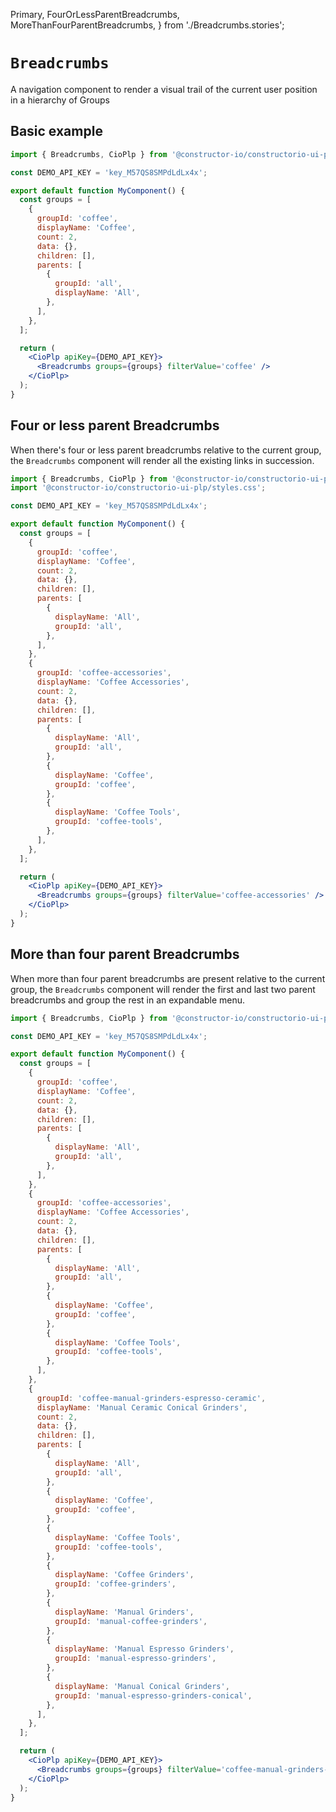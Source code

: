   Primary,
  FourOrLessParentBreadcrumbs,
  MoreThanFourParentBreadcrumbs,
} from './Breadcrumbs.stories';

<Meta of={meta} />

# `Breadcrumbs `

A navigation component to render a visual trail of the current user position in a hierarchy of Groups

<style>
  {`
  .docs-story div.innerZoomElementWrapper {
    max-height: 100vh;
  }
`}
</style>

<Canvas sourceState='none'>
  <Story of={Primary} />
</Canvas>

## Basic example

```jsx
import { Breadcrumbs, CioPlp } from '@constructor-io/constructorio-ui-plp';

const DEMO_API_KEY = 'key_M57QS8SMPdLdLx4x';

export default function MyComponent() {
  const groups = [
    {
      groupId: 'coffee',
      displayName: 'Coffee',
      count: 2,
      data: {},
      children: [],
      parents: [
        {
          groupId: 'all',
          displayName: 'All',
        },
      ],
    },
  ];

  return (
    <CioPlp apiKey={DEMO_API_KEY}>
      <Breadcrumbs groups={groups} filterValue='coffee' />
    </CioPlp>
  );
}
```

## Four or less parent Breadcrumbs

When there's four or less parent breadcrumbs relative to the current group, the `Breadcrumbs` component will render all the existing links in succession.

<Canvas sourceState='none'>
  <Story of={FourOrLessParentBreadcrumbs} />
</Canvas>

```jsx
import { Breadcrumbs, CioPlp } from '@constructor-io/constructorio-ui-plp';
import '@constructor-io/constructorio-ui-plp/styles.css';

const DEMO_API_KEY = 'key_M57QS8SMPdLdLx4x';

export default function MyComponent() {
  const groups = [
    {
      groupId: 'coffee',
      displayName: 'Coffee',
      count: 2,
      data: {},
      children: [],
      parents: [
        {
          displayName: 'All',
          groupId: 'all',
        },
      ],
    },
    {
      groupId: 'coffee-accessories',
      displayName: 'Coffee Accessories',
      count: 2,
      data: {},
      children: [],
      parents: [
        {
          displayName: 'All',
          groupId: 'all',
        },
        {
          displayName: 'Coffee',
          groupId: 'coffee',
        },
        {
          displayName: 'Coffee Tools',
          groupId: 'coffee-tools',
        },
      ],
    },
  ];

  return (
    <CioPlp apiKey={DEMO_API_KEY}>
      <Breadcrumbs groups={groups} filterValue='coffee-accessories' />
    </CioPlp>
  );
}
```

## More than four parent Breadcrumbs

When more than four parent breadcrumbs are present relative to the current group, the `Breadcrumbs` component will render the first and last two parent breadcrumbs and group the rest in an expandable menu.

<Canvas sourceState='none'>
  <div style={{ height: '200px' }}>
    <Story of={MoreThanFourParentBreadcrumbs} />
  </div>
</Canvas>

```jsx
import { Breadcrumbs, CioPlp } from '@constructor-io/constructorio-ui-plp';

const DEMO_API_KEY = 'key_M57QS8SMPdLdLx4x';

export default function MyComponent() {
  const groups = [
    {
      groupId: 'coffee',
      displayName: 'Coffee',
      count: 2,
      data: {},
      children: [],
      parents: [
        {
          displayName: 'All',
          groupId: 'all',
        },
      ],
    },
    {
      groupId: 'coffee-accessories',
      displayName: 'Coffee Accessories',
      count: 2,
      data: {},
      children: [],
      parents: [
        {
          displayName: 'All',
          groupId: 'all',
        },
        {
          displayName: 'Coffee',
          groupId: 'coffee',
        },
        {
          displayName: 'Coffee Tools',
          groupId: 'coffee-tools',
        },
      ],
    },
    {
      groupId: 'coffee-manual-grinders-espresso-ceramic',
      displayName: 'Manual Ceramic Conical Grinders',
      count: 2,
      data: {},
      children: [],
      parents: [
        {
          displayName: 'All',
          groupId: 'all',
        },
        {
          displayName: 'Coffee',
          groupId: 'coffee',
        },
        {
          displayName: 'Coffee Tools',
          groupId: 'coffee-tools',
        },
        {
          displayName: 'Coffee Grinders',
          groupId: 'coffee-grinders',
        },
        {
          displayName: 'Manual Grinders',
          groupId: 'manual-coffee-grinders',
        },
        {
          displayName: 'Manual Espresso Grinders',
          groupId: 'manual-espresso-grinders',
        },
        {
          displayName: 'Manual Conical Grinders',
          groupId: 'manual-espresso-grinders-conical',
        },
      ],
    },
  ];

  return (
    <CioPlp apiKey={DEMO_API_KEY}>
      <Breadcrumbs groups={groups} filterValue='coffee-manual-grinders-espresso-ceramic' />
    </CioPlp>
  );
}
```

```

```
